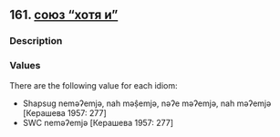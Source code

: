 ## 161. <a href =  'https://agricolamz.github.io/The_Circassian_Isoglosses_Database/161.html'>союз "хотя и"</a>
### Description



### Values
There are the following value for each idiom:

* Shapsug  neməʔemjə, nah məṣ̂emjə, nəʔe məʔemjə, nah məʔemjə [Керашева 1957: 277] 
* SWC  neməʔemjə [Керашева 1957: 277] 

